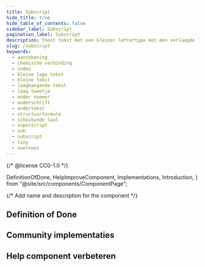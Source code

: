 ```yaml
---
title: Subscript
hide_title: true
hide_table_of_contents: false
sidebar_label: Subscript
pagination_label: Subscript
description: Toont tekst met een kleiner lettertype met een verlaagde letterlijn.
slug: /subscript
keywords:
  - aantekening
  - chemische verbinding
  - index
  - kleine lage tekst
  - kleine tekst
  - laaghangende tekst
  - laag tweetje
  - onder nummer
  - onderschrift
  - ondertekst
  - structuurformule
  - scheikunde taal
  - superscript
  - sub
  - subscript
  - tiny
  - voetnoot
---
```


{/* @license CC0-1.0 */}

  DefinitionOfDone,
  HelpImproveComponent,
  Implementations,
  Introduction,
} from "@site/src/components/ComponentPage";

{/* Add name and description for the component */}


<Introduction component={component} headingLevel={1} description={description} />

## Definition of Done

<DefinitionOfDone component={component} headingLevel={3} />

## Community implementaties

<Implementations component={component} headingLevel={3} />

## Help component verbeteren

<HelpImproveComponent component={component} headingLevel={3} />
